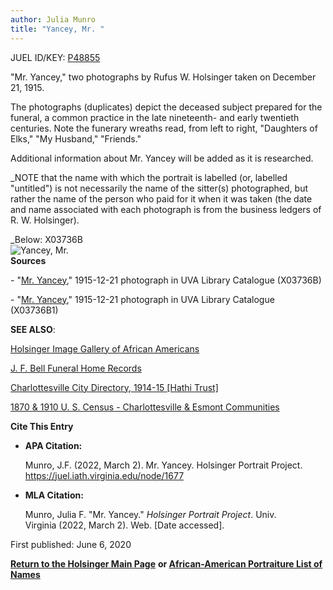 ```yaml
---
author: Julia Munro
title: "Yancey, Mr. "
---
```

JUEL ID/KEY: [P48855](http://juel.iath.virginia.edu/public_person?person=48855 "P48855")

"Mr. Yancey," two photographs by Rufus W. Holsinger taken on December 21, 1915.

The photographs (duplicates) depict the deceased subject prepared for the funeral, a common practice in the late nineteenth- and early twentieth centuries. Note the funerary wreaths read, from left to right, "Daughters of Elks," "My Husband," "Friends."

Additional information about Mr. Yancey will be added as it is researched.

_NOTE that the name with which the portrait is labelled (or, labelled "untitled") is not necessarily the name of the sitter(s) photographed, but rather the name of the person who paid for it when it was taken (the date and name associated with each photograph is from the business ledgers of R. W. Holsinger).  
  
_Below: X03736B  
![Yancey, Mr. ](https://iiif.lib.virginia.edu/iiif/uva-lib:1043808/full/778,561/0/default.jpg "Yancey, Mr. ")  
**Sources**

\- "[Mr. Yancey](https://search.lib.virginia.edu/sources/images/items/uva-lib:1043808 "Yancey, Mr. ")," 1915-12-21 photograph in UVA Library Catalogue (X03736B) 

\- "[Mr. Yancey](https://search.lib.virginia.edu/sources/images/items/uva-lib:1043809 "Yancey, Mr. ")," 1915-12-21 photograph in UVA Library Catalogue (X03736B1) 

**SEE ALSO**:

[Holsinger Image Gallery of African Americans](http://rwholsingerphotos.org/images.php "Holsinger Image Gallery of African Americans")

[J. F. Bell Funeral Home Records](http://www2.vcdh.virginia.edu/afam/raceandplace/perl_scripts/funeral_search.html "J. F. Bell Funeral Home Database")

[Charlottesville City Directory, 1914-15 \[Hathi Trust\]](https://catalog.hathitrust.org/Record/101954103 "Charlottesville City Directory, 1914-15") 

[1870 & 1910 U. S. Census - Charlottesville & Esmont Communities](http://www2.vcdh.virginia.edu/afam/raceandplace/census/search_both.html "1870 & 1910 U. S. Census: Charlottesville and Esmont Communities")

**Cite This Entry**

*   **APA Citation:**
    
    Munro, J.F. (2022, March 2). Mr. Yancey. Holsinger Portrait Project. https://juel.iath.virginia.edu/node/1677
    
*   **MLA Citation:**
    
    Munro, Julia F. "Mr. Yancey." _Holsinger Portrait Project_. Univ. Virginia (2022, March 2). Web. \[Date accessed\].
    

First published: June 6, 2020  
  

[**Return to the Holsinger Main Page**](http://juel.iath.virginia.edu/node/980) **or [African-American Portraiture List of Names](http://juel.iath.virginia.edu/node/996)**